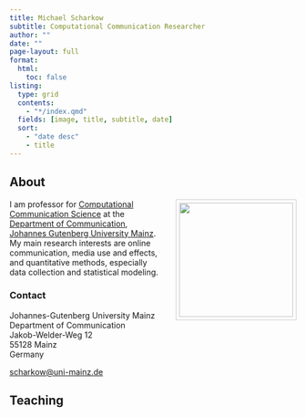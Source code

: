 ```yaml
---
title: Michael Scharkow
subtitle: Computational Communication Researcher
author: ""
date: ""
page-layout: full
format: 
  html:
    toc: false
listing: 
  type: grid
  contents: 
    - "*/index.qmd"
  fields: [image, title, subtitle, date]
  sort: 
    - "date desc"
    - title
---
```


## About
![](ms.jpg){style="float:right;padding:5px;border: 1px solid #ccc;width:200px; margin-left:2em;"}

I am professor for [Computational Communication Science](https://ccs.ifp.uni-mainz.de) at the [Department of Communication](https://www.ifp.uni-mainz.de), [Johannes Gutenberg University Mainz](https://www.uni-mainz.de). My main research interests are online communication, media use and effects, and quantitative methods, especially data collection and statistical modeling. 

### Contact

Johannes-Gutenberg University Mainz <br/>
Department of Communication </br>
Jakob-Welder-Weg 12 </br>
55128 Mainz <br/>
Germany

<scharkow@uni-mainz.de>


## Teaching
